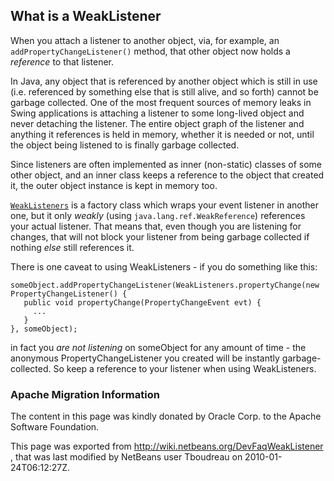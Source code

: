 <!--

    Licensed to the Apache Software Foundation (ASF) under one
    or more contributor license agreements.  See the NOTICE file
    distributed with this work for additional information
    regarding copyright ownership.  The ASF licenses this file
    to you under the Apache License, Version 2.0 (the
    "License"); you may not use this file except in compliance
    with the License.  You may obtain a copy of the License at

      http://www.apache.org/licenses/LICENSE-2.0

    Unless required by applicable law or agreed to in writing,
    software distributed under the License is distributed on an
    "AS IS" BASIS, WITHOUT WARRANTIES OR CONDITIONS OF ANY
    KIND, either express or implied.  See the License for the
    specific language governing permissions and limitations
    under the License.

-->

==What is a WeakListener==

When you attach a listener to another object, via, for example, an <code>addPropertyChangeListener()</code> method, that other object now holds a ''reference'' to that listener.

In Java, any object that is referenced by another object which is still in use (i.e. referenced by something else that is still alive, and so forth) cannot be garbage collected.  One of the most frequent sources of memory leaks in Swing applications is attaching a listener to some long-lived object and never detaching the listener.  The entire object graph of the listener and anything it references is held in memory, whether it is needed or not, until the object being listened to is finally garbage collected.

Since listeners are often implemented as inner (non-static) classes of some other object, and an inner class keeps a reference to the object that created it, the outer object instance is kept in memory too.

<code>[http://bits.netbeans.org/dev/javadoc/org-openide-util/org/openide/util/WeakListeners.html WeakListeners]</code> is a factory class which wraps your event listener in another one, but it only ''weakly'' (using <code>java.lang.ref.WeakReference</code>) references your actual listener.  That means that, even though you are listening for changes, that will not block your listener from being garbage collected if nothing ''else'' still references it.

There is one caveat to using WeakListeners - if you do something like this:
<pre>
someObject.addPropertyChangeListener(WeakListeners.propertyChange(new PropertyChangeListener() {
   public void propertyChange(PropertyChangeEvent evt) {
     ...
   }
}, someObject);
</pre>
in fact you ''are not listening'' on someObject for any amount of time - the anonymous PropertyChangeListener you created will be instantly garbage-collected.  So keep a reference to your listener when using WeakListeners.

===Apache Migration Information===

The content in this page was kindly donated by Oracle Corp. to the
Apache Software Foundation.

This page was exported from http://wiki.netbeans.org/DevFaqWeakListener , 
that was last modified by NetBeans user Tboudreau 
on 2010-01-24T06:12:27Z.

